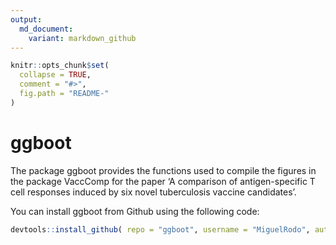 ```yaml
---
output:
  md_document:
    variant: markdown_github
---
```


<!-- README.md is generated from README.Rmd. Please edit that file -->

```r
knitr::opts_chunk$set(
  collapse = TRUE,
  comment = "#>",
  fig.path = "README-"
)
```

# ggboot

The package ggboot provides the functions used to compile the figures in the package VaccComp for the paper 'A comparison of antigen-specific T cell responses induced by six novel tuberculosis vaccine candidates'. 

You can install ggboot from Github using the following code:

```r
devtools::install_github( repo = "ggboot", username = "MiguelRodo", auth_token = )
```

